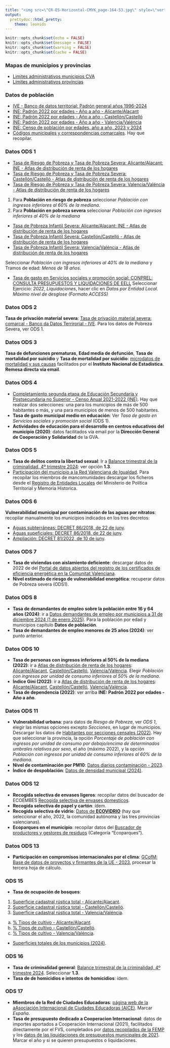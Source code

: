 ---
title: "<img src=\"CR-ES-Horizontal-CMYK_page-164-53.jpg\" style=\"vertical-align: top; width:50%; height: auto; \"/> <br> <br> <br> <br> <br> Catálogo de fuentes de datos para la elaboración de los indicadores municipales sobre ODS en la CVA"
output:
  prettydoc::html_pretty:
    theme: leonids
---
<style>
.cover{
    background-color: white;
    }
    
.cover-card .author_name {
    color: #c42027;
    font-weight: bolder;
    font-size: 1.8em;
    
}
</style>

```{r include=FALSE}
knitr::opts_chunk$set(echo = FALSE)
knitr::opts_chunk$set(message = FALSE)
knitr::opts_chunk$set(warning = FALSE)
knitr::opts_chunk$set(cache = FALSE)
```

<h3><b>Mapas de municipios y provincias</b></h3>
- [Limites administrativos municipios CVA](https://dadesobertes.gva.es/dataset/7928cfb8-88f7-4055-98e2-a40f9c8316a8/resource/47078a02-1cc4-4a34-ae39-f4978b21c228/download/ca_municipios_20240305.zip)
- [Límites administrativos provincias](https://public.opendatasoft.com/explore/?sort=modified){target="_blank"}

<h3><b>Datos de población</b></h3>
- [IVE - Banco de datos territorial: Padrón general años 1996-2024](https://bdt.gva.es/bdt/res_optimo_static.php?cons=C1V4873&idioma=cas&form=xls){target="_blank"}
- [INE: Padrón 2022 por edades - Año a año - Alicante/Alacant](https://www.ine.es/jaxiT3/Tabla.htm?t=33591&L=0){target="_blank"}
- [INE: Padrón 2022 por edades - Año a año - Castellón/Castelló](https://www.ine.es/jaxiT3/Tabla.htm?t=33757&L=0){target="_blank"}
- [INE: Padrón 2022 por edades - Año a año - Valencia/Valéncia](https://www.ine.es/jaxiT3/Tabla.htm?t=33949&L=0){target="_blank"}
- [INE: Censo de población por edades, año a año, 2023 y 2024](https://www.ine.es/dynt3/inebase/index.htm?padre=10607&capsel=10607){target="_blank"}
- [Códigos municipales y correspondencias comarcales](https://pegv.gva.es/es/comarques){target="_blank"}. Hay que recopilar.


<h3><b>Datos ODS 1</b></h3>
- [Tasa de Riesgo de Pobreza y Tasa de Pobreza Severa: Alicante/Alacant: INE - Atlas de distribución de renta de los hogares](https://www.ine.es/jaxiT3/Tabla.htm?t=30838&L=0){target="_blank"}
- [Tasa de Riesgo de Pobreza y Tasa de Pobreza Severa: Castellón/Castelló - Atlas de distribución de renta de los hogares ](https://www.ine.es/jaxiT3/Tabla.htm?t=30967&L=0){target="_blank"}
- [Tasa de Riesgo de Pobreza y Tasa de Pobreza Severa: Valencia/Valéncia - Atlas de distribución de renta de los hogares](https://www.ine.es/jaxiT3/Tabla.htm?t=31255&L=0){target="_blank"}

1. Para **Población en riesgo de pobreza** seleccionar *Población con ingresos inferiores al 60% de la mediana*.
2. Para **Población en pobreza severa** seleccionar *Población con ingresos inferiores al 40% de la mediana*

- [Tasa de Pobreza Infantil Severa: Alicante/Alacant: INE - Atlas de distribución de renta de los hogares](https://www.ine.es/jaxiT3/Tabla.htm?t=30839&L=0){target="_blank"}
- [Tasa de Pobreza Infantil Severa: Castellón/Castelló - Atlas de distribución de renta de los hogares ](https://www.ine.es/jaxiT3/Tabla.htm?t=30968&L=0){target="_blank"}
- [Tasa de Pobreza Infantil Severa: Valencia/Valéncia - Atlas de distribución de renta de los hogares](https://www.ine.es/jaxiT3/Tabla.htm?t=31255&L=0){target="_blank"}

Seleccionar *Población con ingresos inferiores al 40% de la mediana* y Tramos de edad: *Menos de 18 años*.

- [Tasa de gasto en Servicios sociales y promoción social: CONPREL: CONSULTA PRESUPUESTOS Y LIQUIDACIONES DE EELL](https://serviciostelematicosext.hacienda.gob.es/SGFAL/CONPREL){target="_blank"}
Seleccionar Ejercicio: *2022*, *Liquidaciones*, hacer clic en *Datos por Entidad Local. Máximo nivel de desglose (Formato ACCESS)*

<h3><b>Datos ODS 2</b></h3>
**Tasa de privación material severa**: [Tasa de privación material severa: comarcal - Banco da Datos Terrirorial - IVE](https://bdo.gva.es/bdo/res_optimo_static.php?cons=V0025_C2D0022&idioma=cas&form=xlsx){target="_blank"}. Para los datos de Pobreza Severa, ver ODS 1.

<h3><b>Datos ODS 3</b></h3>
**Tasa de defunciones prematuras**, **Edad media de defunción**, **Tasa de mortalidad por suicidio** y **Tasa de mortalidad por suicidio**: [microdatos de mortalidad y sus causas](https://www.ine.es/dyngs/INEbase/es/operacion.htm?c=Estadistica_C&cid=1254736176780&menu=resultados&idp=1254735573175#_tabs-1254736195294){target="_blank"} facilitados por el **Instituto Nacional de Estadística**. **Remesa directa vía email**.

<h3><b>Datos ODS 4</b></h3>
- [Completamiento segunda etapa de Educación Secundaria y Postsecundaria no Superior - Censo Anual 2021-2022 (INE)](https://www.ine.es/dynt3/inebase/es/index.htm?padre=10608&capsel=10612){target="_blank"}. Hay que realizar dos selecciones: una para los municipios de más de 500 habitantes o más, y una para municipios de menos de 500 habitantes.
- **Tasa de gasto municipal medio en educación**: Ver *Tasa de gasto en Servicios sociales y promoción social* (ODS 1).
- **Actividades de educación para el desarrollo en centros educativos del municipio (2020)**: datos facilitados vía email por la **Dirección General de Cooperación y Solidaridad** de la GVA.

<h3><b>Datos ODS 5</b></h3>
- **Tasa de delitos contra la libertad sexual**: Ir a [Balance trimestral de la criminalidad, 4º trimestre 2024](https://estadisticasdecriminalidad.ses.mir.es/publico/portalestadistico/datos.html?type=pcaxis&path=/DatosBalanceAnt/20244/&file=pcaxis){target="_blank"}: ver opción **1.3**.
- [Participación del municipio a la Red Valenciana de Igualdad](https://inclusio.gva.es/es/web/igualtat-i-institut-de-les-dones/xarxa-valenciana-d-igualtat){target="_blank"}. Para recopilar los miembros de mancomunidades descargar los ficheros desde el [Registro de Entidades Locales](https://ssweb.seap.minhap.es/REL/frontend/inicio/mancomunidades){target="_blank} del Ministerio de Política Territorial y Memoria Historica.

<h3><b>Datos ODS 6</b></h3>
**Vulnerabilidad municipal por contaminación de las aguas por nitratos**: recopilar manualmente los municipios indicados en los tres decretos:

- [Aguas subterráneas: DECRET 86/2018, de 22 de juny](https://mediambient.gva.es/documents/163005665/169939259/Municipios+vulnerables_MASubt.pdf/730c4afb-bddf-413f-8af2-466367f456e0){target="_blank"}. 
- [Aguas supeficiales: DECRET 86/2018, de 22 de juny](https://mediambient.gva.es/documents/163005665/169939259/Municipios+vulnerables_MASuperf.pdf/5934d2d8-862f-43a8-9b0d-2b4355df573c){target="_blank"}. 
- [Ampliación: DECRET 81/2022, de 10 de juny](https://dogv.gva.es/datos/2022/06/21/pdf/2022_5520.pdf){target="_blank"}.

<h3><b>Datos ODS 7</b></h3>
- **Tasa de viviendas con aislamiento deficiente**: descargar datos de 2022 de del [Portal de datos abiertos del registro de los certificados de eficiencia energética en la Comunitat Valenciana](https://gceedadesobertes.aven.es/dadesobertes/){target="_blank}.
- **Nivel estimado de riesgo de vulnerabilidad energética**: recuperar datos de Pobreza severa (ODS1).

<h3><b>Datos ODS 8</b></h3>

- **Tasa de demandantes de empleo sobre la población entre 16 y 64 años (2024)**: ir a [Datos demandantes de empleo por municipios a 31 de diciembre 2024 (1 de enero 2025)](https://labora.gva.es/documents/166000883/177120029/Demandantes+activos+parados+por+municipios+%28XLSX%29.xlsx/5711e6e4-4c3b-48ee-aa39-7f5dee3d804b){target="_blank"}. Para la población por edad y municipios capítulo **Datos de población**.
- **Tasa de demandantes de empleo menores de 25 años (2024)**: ver punto anterior.

<h3><b>Datos ODS 10</b></h3>
- **Tasa de personas con ingresos inferiores al 50% de la mediana (2022)**: ir a [Atlas de distribución de renta de los hogares](https://www.ine.es/dynt3/inebase/index.htm?padre=7132){target="_blank"}: [Alicante/Alacant](https://www.ine.es/jaxiT3/Tabla.htm?t=30839&L=0){taget="_blank"}, [Castellón/Castelló](https://www.ine.es/jaxiT3/Tabla.htm?t=30967&L=0){target="_blank"}, [Valencia/Valéncia](https://www.ine.es/jaxiT3/Tabla.htm?t=31255&L=0){target="_blank"}. Elegir *Población con ingresos por unidad de consumo inferiores al 50% de la mediana*.
- **Índice Gini (2022)**: ir a [Atlas de distribución de renta de los hogares](https://www.ine.es/dynt3/inebase/index.htm?padre=7132){target="_blank"}: [Alicante/Alacant](https://www.ine.es/jaxiT3/Tabla.htm?t=37733&L=0){target="_blank"}, [Castellón/Castelló](https://www.ine.es/jaxiT3/Tabla.htm?t=37691&L=0){target="_blank"}, [Valencia/Valéncia](https://www.ine.es/jaxiT3/Tabla.htm?t=37721&L=0){target="_blank"}.
- **Tasa de dependencia (2022)**: ver arriba **INE: Padrón 2022 por edades - Año a año**.

<h3><b>Datos ODS 11</b></h3>
- **Vulnerabilidad urbana**: para datos de *Riesgo de Pobreza*, ver *ODS 1*, elegir las mismas opciones excepto *Secciones*, en lugar de municipios. Descargar los datos de [Habitantes por secciones censales (2022)](https://www.ine.es/dynt3/inebase/index.htm?padre=7132){target="_blank"}. Hay que seleccionar la provincia, la opción *Porcentaje de población con ingresos por unidad de consumo por debajo/encima de determinados umbrales relativos por sexo*, el año (máximo 2022), y la opción *Población con ingresos por unidad de consumo inferiores al 60% de la mediana*.
- **Nivel de contaminación por PM10**: [Datos diarios contaminación - 2023](https://www.miteco.gob.es/content/dam/miteco/es/calidad-y-evaluacion-ambiental/sgalsi/atm%c3%b3sfera-y-calidad-del-aire/evaluaci%c3%b3n-2023/Datos%20diarios%202023.zip){target="_blank"}.
- **Índice de despoblación**: [Datos de densidad municipal (2024)](https://bdt.gva.es/bdt/res_optimo_static.php?cons=C0V6449&idioma=cas&form=xlsx){target="_blank"}.

<h3><b>Datos ODS 12</b></h3>
- **Recogida selectiva de envases ligeros**: recopilar datos del buscador de ECOEMBES [Recogida selectiva de envases domesticos](https://www.ecoembes.com/es/el-proceso-de-reciclaje/datos-de-reciclaje-de-envases-domestico-en-espana/recogida-selectiva-de-envases-domesticos/barometro){target="_blank"}.
- **Recogida selectiva de papel y cartón**: ídem.
- **Recogida selectiva de vidrio**: [Datos de **ECOVIDRIO**](https://www.ecovidrio.es/reciclaje/datos-reciclaje){target="_blank"} (hay que seleccionar el año, 2022, la comunidad autónoma y las tres provincias valencianas).
- **Ecoparques en el municipio**: recopilar datos del [Buscador de productores y gestores de residuos](https://residuos.gva.es/RES_BUSCAWEB/buscador_residuos_avanzado.aspx?idioma=C){target="_blank"} (Categoría "Ecoparques").

<h3><b>Datos ODS 13</b></h3>
- **Participación en compromisos internacionales por el clima**: [GCofM: Base de datos de proyectos y firmantes de la UE - 2023](https://jeodpp.jrc.ec.europa.eu/ftp/public/JRC-OpenData/GCOM-MyCovenant/2023_Fourth_release/df1_Signatories_4th%20Release%20-%20March%202023.xlsx){target="_blank"}, procesar la tercera hoja de cálculo.

<h3>ODS 15</h3>
- **Tasa de ocupación de bosques**:
1. [Superficie cadastral rústica total - Alicante/Alacant](https://www.catastro.hacienda.gob.es/jaxi/tabla.do?path=/est2024/catastro/rustico/&file=04103.px&type=pcaxis&L=0){target="_blank"}.
2. [Superficie cadastral rústica total - Castellón/Castelló](https://www.catastro.hacienda.gob.es/jaxi/tabla.do?path=/est2024/catastro/rustico/&file=04112.px&type=pcaxis&L=0){target="_blank"}.
3. [Superficie cadastral rústica total - Valencia/Valéncia](https://www.catastro.hacienda.gob.es/jaxi/tabla.do?path=/est2024/catastro/rustico/&file=04146.px&type=pcaxis&L=0){target="_blank"}.

a. [% Tipos de cultivo - Alicante/Alacant](https://www.catastro.hacienda.gob.es/jaxi/tabla.do?path=/est2024/catastro/rustico/&file=04203.px&type=pcaxis&L=0){target="_blank"}.
b. [% Tipos de cultivo - Castellón/Castelló](https://www.catastro.hacienda.gob.es/jaxi/tabla.do?path=/est2024/catastro/rustico/&file=04212.px&type=pcaxis&L=0){target="_blank"}.
c. [% Tipos de cultivo - Valencia/Valéncia](https://www.catastro.hacienda.gob.es/jaxi/tabla.do?path=/est2024/catastro/rustico/&file=04246.px&type=pcaxis&L=0){target="_blank"}.

- [Superficies totales de los municipios (2024)](https://bdt.gva.es/bdt/res_optimo_static.php?cons=C0V6527&idioma=val&form=xlsx){target="_blank"}.

<h3>ODS 16</h3>
- **Tasa de criminalidad general**: [Balance trimestral de la criminalidad, 4º trimestre 2024](https://estadisticasdecriminalidad.ses.mir.es/publico/portalestadistico/datos.html?type=pcaxis&path=/DatosBalanceAnt/20244/&file=pcaxis){target="_blank"}. Seleccionar **1.3**.
- **Tasa de de homicidios e intentos de homicidios**: ídem.

<h3>ODS 17</h3>
- **Miembros de la Red de Ciudades Educadoras**: [página web de la aAsociación Internacional de Ciudades Educadoras (AICE)](https://www.edcities.org/listado-de-las-ciudades-asociadas/){target="_blank"}. Marcar *España*.
- **Tasa de presupuesto dedicado a Cooperacion Internacional**: datos de importes aportados a Cooperación Internacional (2021), facilitados directamente por el FVS, completados por [datos recopilados de la FEMP](http://cooperacion.femp.es/){target="_blank"} y los [datos de las liquidaciones de presupuestos municipales de 2021](https://serviciostelematicosext.hacienda.gob.es/SGFAL/CONPREL){target="_blank"}. Marcar el año y si se quieren presupuestos o liquidaciones.


